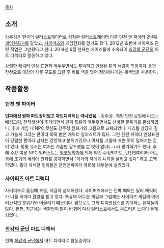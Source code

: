 [[목차]]

== 소개 ==
강주성은 [[한국]]의 [[일러스트레이터]]로 [[김장환]] 일러스트레이터 이후  [[던전 앤 파이터]] 2번째 [[게임원화가]]를 맡았고, [[사이퍼즈]]의  게임원화를 맡기도 했다. 2012년 초반에 사이퍼즈 관련 작업은 그만뒀다고 한다. 2014년 9월 현재는 에이스톰에 소속되어 [[최강의 군단]]의 아트 디렉터로 활동하고 있다. 

강렬한 캐릭터 인상 표현과 어두우면서도 투박하고 안정된 톤의 색감이 특징이다.
얇은 잔선으로 대강의 사물 구도를 그린 후 바로 색을 덮어 정리해나가는 채색법을 사용한다.

== 작품활동 ==
=== 던전 앤 파이터 ===
'''던파에선 원화 파트장이었고 아트디렉터는 아니었음.''' -강주성-
게임 던전 로딩에 나오는 배경그림, 전직컷신이 추가되면서 던파 특유의 어두우면서도 신비한 분위기를 완성하였다. 후에 게임 내 NPC 컷신도 강주성 원화가의 그림으로 교체되었다.  다리를 상당히 길고 가늘게 그리는 편이라 쭉쭉 뻗은 캐릭터 일러스트가 많다. 그런 한편 캐릭터 인상표현이 강렬한 편이라 남자는 강인하고 분위기있으나 여자를 그릴때 예쁜 맛이 덜해지는 감이 있다. 몇몇 유저는 여자는 가슴만 강조했을 뿐 멋이 없다(...) 라 평가하기도 했다. 후에 주요 여성 NPC 일러스트는 [[핑코]]원화가에 의해 약간 수정되기도.
던전앤파이터 아트북에 초기의 세리아 원화를 공개하면서 "과거의 저에게 니킥을 날리고 싶다" 라고 고백하였다. 좀더 자세한 일화들은 던전앤파이터 아트북 대부분에 실려있다.

=== 사이퍼즈 아트 디렉터 ===
사이퍼즈로 옮길때 즈음, 색감이 섬세해졌다.
사이퍼즈에서는 던파 때와는 달리 캐릭터가 나올 적마다 환영을 받고 있다. 
특유의 어두운 색감과 그림체는 사이퍼즈 게임의 아메리칸적인 분위기와 어울리기 때문이다. 
앞으로도 그의 디자인센스를 기대하는 유저들이 많다. 한편, 최근에는 색칠법이 많이 바뀌어 여성 일러스트에서도 부드러운 느낌이 들게 되었다.

=== [[최강의 군단]] 아트 디렉터 ===
현재 [[최강의 군단]]에서 아트 디렉터로 활동중이다.

